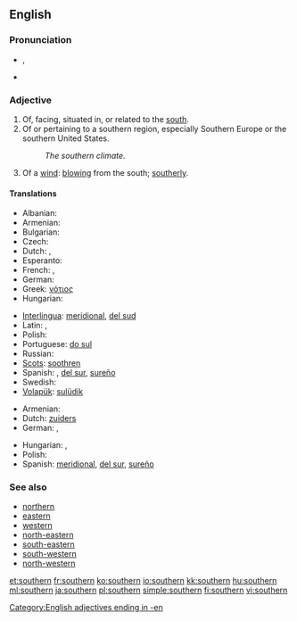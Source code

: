 ==English==

===Pronunciation===
* {{IPA|/ˈsʌðə(r)n/}}, {{SAMPA|/"sVD@(r)n/}}
* {{audio|en-us-southern.ogg|Audio (US)}}

===Adjective===
{{en-adj}}

# Of, facing, situated in, or related to the [[south]].
# Of or pertaining to a southern region, especially Southern Europe or the southern United States.
#: ''The southern climate.''
# Of a [[wind]]: [[blow]]ing from the south; [[southerly]].

====Translations====
{{trans-top|of the south}}
* Albanian: {{t-|sq|jugor|xs=Albanian}}
* Armenian: {{t-|hy|հարավային|tr=haravayin}}
* Bulgarian: {{t-|bg|южен|m}}
* Czech: {{t+|cs|jižní}}
* Dutch: {{t+|nl|zuid}}, {{t-|nl|zuidelijk}}
* Esperanto: {{t-|eo|suda|xs=Esperanto}}
* French: {{t+|fr|méridional}}, {{t+|fr|sud}}
* German: {{t+|de|südlich}}
* Greek: [[νότιος]]
* Hungarian: {{t+|hu|déli}}
{{trans-mid}}
* [[Interlingua]]: [[meridional]], [[del sud]]
* Latin: {{t+|la|meridionalis}}, {{t+|la|australis}}
* Polish: {{t+|pl|południowy}}
* Portuguese: [[do sul]]
* Russian: {{t+|ru|южный}}
* [[Scots]]: [[soothren]]
* Spanish: {{t-|es|meridional}}, [[del sur]], [[sureño]]
* Swedish: {{t+|sv|södra}}
* [[Volapük]]: [[sulüdik]]
{{trans-bottom}}

{{trans-top|of or pertaining to a southern region}}
* Armenian: {{t-|hy|հարավային|tr=haravayin}}
* Dutch: [[zuiders]]
* German: {{t+|de|südlich}}, {{t-|de|südländisch}}
{{trans-mid}}
* Hungarian: {{t+|hu|dél}}, {{t+|hu|déli}}
* Polish: {{t+|pl|południowy}}
* Spanish: [[meridional]], [[del sur]], [[sureño]]
{{trans-bottom}}

===See also===
* [[northern]]
* [[eastern]]
* [[western]]
* [[north-eastern]]
* [[south-eastern]]
* [[south-western]]
* [[north-western]]

[[Category:English adjectives ending in -en]]

[[et:southern]]
[[fr:southern]]
[[ko:southern]]
[[io:southern]]
[[kk:southern]]
[[hu:southern]]
[[ml:southern]]
[[ja:southern]]
[[pl:southern]]
[[simple:southern]]
[[fi:southern]]
[[vi:southern]]